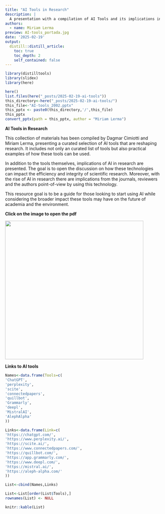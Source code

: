 ```yaml
---
title: "AI Tools in Research"
description: |
  A presentation with a compilation of AI Tools and its implications in research.
authors:
  - name: Miriam Lerma
preview: AI-tools_portada.jpg
date: '2025-02-19'
output:
  distill::distill_article:
    toc: true
    toc_depth: 2
    self_contained: false
---
```


```r
library(distilltools)
library(slidex)
library(here)
```

```r
here()
list.files(here("_posts/2025-02-19-ai-tools"))
this_directory<-here("_posts/2025-02-19-ai-tools/")
this_file<-"AI-tools_2002.pptx"
this_pptx <- paste0(this_directory,'/',this_file)
this_pptx
convert_pptx(path = this_pptx, author = "Miriam Lerma")
```


**AI Tools in Research**

This collection of materials has been compiled by Dagmar Cimiotti and Miriam Lerma, presenting a curated selection of AI tools that are reshaping research. It includes not only an curated list of tools but also practical examples of how these tools can be used. 

In addition to the tools themselves, implications of AI in research are presented. The goal is to open the discussion on how these technologies can impact the efficiency and integrity of scientific research. Moreover, with the rise of AI in research there are implications from the journals, reviewers and the authors point-of-view by using this technology. 

This resource goal is to be a guide for those looking to start using AI while considering the broader impact these tools may have on the future of academia and the environment. 

**Click on the image to open the pdf**

<html>
<body>
   <left>
      <a href="https://raw.githubusercontent.com/MiriamLL/miriamlerma_/main/_posts/2025-02-19-ai-tools/AI-tools_1902.pdf"><img src="https://github.com/MiriamLL/miriamlerma_/blob/main/_posts/2025-02-19-ai-tools/AI-tools_portada.jpg?raw=true" style="width:450px"></a>
   </left>
</body>
</html>

  
**Links to AI tools**

```r
Names<-data.frame(Tools=c(
'ChatGPT',
'perplexity',
'scite',
'connectedpapers',
'quillbot',
'Grammarly',
'deepl',
'MistralAI',
'AlephAlpha'
))
```

```r
Links<-data.frame(Link=c(
'https://chatgpt.com/',
'https://www.perplexity.ai/',
'https://scite.ai/',
'https://www.connectedpapers.com/',
'https://quillbot.com/',
'https://app.grammarly.com/',
'https://www.deepl.com/',
'https://mistral.ai/',
'https://aleph-alpha.com/'
))
```

```r
List<-cbind(Names,Links)
```

```r
List<-List[order(List$Tools),]
rownames(List) <- NULL
```

```r
knitr::kable(List)
```
